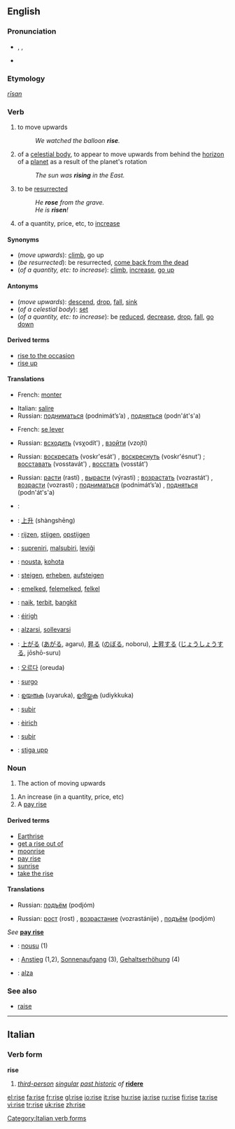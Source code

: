 ==English==
{{rank|effort|race|ladies|883|rise|looks|running|garden}}

===Pronunciation===
*{{AHD|rīz}}, {{IPA|/raɪz/}}, {{SAMPA|/raIz/}}
*{{audio|en-us-rise.ogg|Audio (US)}}
*:{{rhymes|aɪz}}

===Etymology===
{{OE.}} ''[[rīsan]]''

===Verb===
{{en-verb|rises|rising|rose|risen}}

#{{intransitive}} to move upwards
#:''We watched the balloon '''rise'''.''
#{{intransitive}} of a [[celestial body]], to appear to move upwards from behind the [[horizon]] of a [[planet]] as a result of the planet's rotation
#:''The sun was '''rising''' in the East.''
#{{intransitive}} to be [[resurrect]]ed
#:''He '''rose''' from the grave.''
#:''He is '''risen'''!''
#{{intransitive}} of a quantity, price, etc, to [[increase]]

====Synonyms====
*(''move upwards''): [[climb]], go up
*(''be resurrected''): be resurrected, [[come back from the dead]]
*(''of a quantity, etc: to increase''): [[climb]], [[increase]], [[go up]]<!--idiomatic in this sense-->

====Antonyms====
*(''move upwards''): [[descend]], [[drop]], [[fall]], [[sink]]
*(''of a celestial body''): [[set]]
*(''of a quantity, etc: to increase''): be [[reduce]]d, [[decrease]], [[drop]], [[fall]], [[go down]]<!--idiomatic in this sense-->

====Derived terms====
*[[rise to the occasion]]
*[[rise up]]<!--idiomatic: to rebel-->

====Translations====
{{trans-top|move upwards}}
*French: [[monter]]
{{trans-mid}}
*Italian: [[salire]]
*Russian: [[подниматься]] (podnimát’s’a) {{impf}}, [[подняться]] (podn'át's'a) {{pf}}
{{trans-bottom}}

{{trans-top|of a celestial body}}
*French: [[se lever]]
{{trans-mid}}
*Russian: [[всходить]] (vsχodít') {{impf}}, [[взойти]] (vzojtí) {{pf}}
{{trans-bottom}}

{{trans-top|be resurrected}}
{{trans-mid}}
*Russian: [[воскресать]] (voskr'esát') {{impf}}, [[воскреснуть]] (voskr'ésnut') {{pf}}; [[восставать]] (vosstavát') {{impf}}, [[восстать]] (vosstát') {{pf}}
{{trans-bottom}}

{{trans-top|of a quantity, etc: to increase}}
{{trans-mid}}
*Russian: [[расти]] (rastí) {{impf}}, [[вырасти]] (výrasti) {{pf}}; [[возрастать]] (vozrastát') {{impf}}, [[возрасти]] (vozrastí) {{pf}}; [[подниматься]] (podnimát’s’a) {{impf}}, [[подняться]] (podn'át's'a) {{pf}}
{{trans-bottom}}

{{checktrans}}
*{{ttbc|Arabic}}: {{ARchar|[[ارتفع]]}} {{IPAchar|(irtáfʕa)}}
*{{ttbc|Chinese}}: [[上升]] (shàngshēng)
*{{ttbc|Dutch}}: [[rijzen]], [[stijgen]], [[opstijgen]]
*{{ttbc|Esperanto}}: [[supreniri]], [[malsubiri]], [[leviĝi]]
*{{ttbc|Finnish}}: [[nousta]], [[kohota]]
*{{ttbc|German}}: [[steigen]], [[erheben]], [[aufsteigen]]
*{{ttbc|Hungarian}}: [[emelked]], [[felemelked]], [[felkel]]
*{{ttbc|Indonesian}}: [[naik]], [[terbit]], [[bangkit]]
*{{ttbc|Irish}}: [[éirigh]]
*{{ttbc|Italian}}: [[alzarsi]], [[sollevarsi]]
*{{ttbc|Japanese}}: [[上がる]] ([[あがる]], agaru), [[昇る]] ([[のぼる]], noboru), [[上昇]]する ([[じょうしょう]]する, jōshō-suru)
*{{ttbc|Korean}}: [[오르다]] (oreuda)
*{{ttbc|Latin}}: [[surgo]]
*{{ttbc|Malayalam}}: [[ഉയരുക]] (uyaruka), [[ഉദിയ്ക്കുക]] (udiykkuka)
*{{ttbc|Portuguese}}: [[subir]]
*{{ttbc|Scottish Gaelic}}: [[èirich]]
*{{ttbc|Spanish}}: [[subir]]
*{{ttbc|Swedish}}: [[stiga upp]]

===Noun===
{{en-noun}}

# The action of moving upwards
<!--vague: # Something which goes upwards-->
# An increase (in a quantity, price, etc)
# A [[pay rise]]
<!--idiom: # (colloquial) the piss ''taking the rise''-->

====Derived terms====
*[[Earthrise]]<!--sic; capitalisation?-->
*[[get a rise out of]]
*[[moonrise]]
*[[pay rise]]
*[[sunrise]]
*[[take the rise]]

====Translations====
{{trans-top|action of moving upwards}}
{{trans-mid}}
*Russian: [[подъём]] (podjóm) {{m}}
{{trans-bottom}}

{{trans-top|increase (in a quantity, price, etc)}}
{{trans-mid}}
*Russian: [[рост]] (rost) {{m}}, [[возрастание]] (vozrastánije) {{n}}, [[подъём]] (podjóm) {{m}}
{{trans-bottom}}

{{trans-top|pay rise}}
''See'' '''[[pay rise]]'''
{{trans-mid}}
{{trans-bottom}}

{{checktrans}}
*{{ttbc|Finnish}}: [[nousu]] (1)
*{{ttbc|German}}: [[Anstieg]] (1,2), [[Sonnenaufgang]] (3), [[Gehaltserhöhung]] (4)
*{{ttbc|Spanish}}: [[alza]] {{f}}

===See also===
*[[raise]]

----
==Italian==
===Verb form===
'''rise'''

#''[[third-person]] [[singular]] [[past historic]] of'' '''[[ridere]]'''

[[Category:Italian verb forms]]

[[el:rise]]
[[fa:rise]]
[[fr:rise]]
[[gl:rise]]
[[io:rise]]
[[it:rise]]
[[hu:rise]]
[[ja:rise]]
[[ru:rise]]
[[fi:rise]]
[[ta:rise]]
[[vi:rise]]
[[tr:rise]]
[[uk:rise]]
[[zh:rise]]
